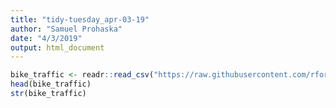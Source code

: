 ```yaml
---
title: "tidy-tuesday_apr-03-19"
author: "Samuel Prohaska"
date: "4/3/2019"
output: html_document
---
```

```r
bike_traffic <- readr::read_csv("https://raw.githubusercontent.com/rfordatascience/tidytuesday/master/data/2019/2019-04-02/bike_traffic.csv")
head(bike_traffic)
str(bike_traffic)
```
